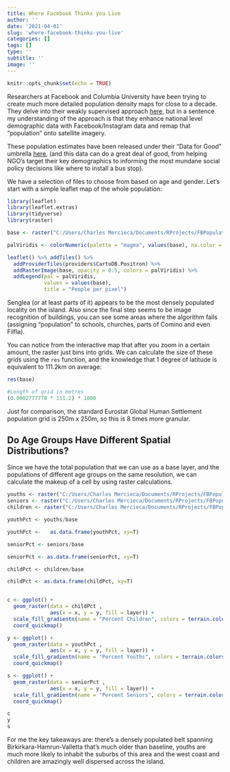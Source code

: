 ```yaml
---
title: Where Facebook Thinks you Live
author: ''
date: '2021-04-01'
slug: 'where-facebook-thinks-you-live'
categories: []
tags: []
type: ''
subtitle: ''
image: ''
---
```



```r
knitr::opts_chunk$set(echo = TRUE)
```

Researchers at Facebook and Columbia University have been trying to create much more detailed population density maps for close to a decade. They delve into their weakly supervised approach [here](https://ai.facebook.com/blog/mapping-the-world-to-help-aid-workers-with-weakly-semi-supervised-learning), but in a sentence my understanding of the approach is that they enhance national level demographic data with Facebook/Instagram data and remap that "population" onto satellite imagery.

These population estimates have been released under their "Data for Good" umbrella [here](https://data.humdata.org/search?organization=facebook&q=%22high%20resolution%20population%20density%22), (and this data can do a great deal of good, from helping NGO's target their key demographics to informing the most mundane social policy decisions like where to install a bus stop).

We have a selection of files to choose from based on age and gender. Let's start with a simple leaflet map of the whole population:

```r
library(leaflet)
library(leaflet.extras)
library(tidyverse)
library(raster)

base <- raster("C:/Users/Charles Mercieca/Documents/RProjects/FBPopulation/Input/population_mlt_2019-07-01.tif")

palViridis <- colorNumeric(palette = "magma", values(base), na.color = "transparent")

leaflet() %>% addTiles() %>%
  addProviderTiles(providers$CartoDB.Positron) %>% 
  addRasterImage(base, opacity = 0.5, colors = palViridis) %>% 
  addLegend(pal = palViridis, 
            values = values(base),
            title = "People per pixel")
```

Senglea (or at least parts of it) appears to be the most densely populated locality on the island. Also since the final step seems to be image recognition of buildings, you can see some areas where the algorithm fails (assigning "population" to schools, churches, parts of Comino and even Filfla).

You can notice from the interactive map that after you zoom in a certain amount, the raster just bins into grids. We can calculate the size of these grids using the `res` function, and the knowledge that 1 degree of latitude is equivalent to 111.2km on average:

```r

res(base)

#Length of grid in metres
(0.0002777778 * 111.2) * 1000
```

Just for comparison, the standard Eurostat Global Human Settlement population grid is 250m x 250m, so this is 8 times more granular.

## Do Age Groups Have Different Spatial Distributions?

Since we have the total population that we can use as a base layer, and the populations of different age groups on the same resolution, we can calculate the makeup of a cell by using raster calculations.

```r
youths <- raster("C:/Users/Charles Mercieca/Documents/RProjects/FBPopulation/Input/MLT_youth_15_24.tif")
seniors <- raster("C:/Users/Charles Mercieca/Documents/RProjects/FBPopulation/Input/MLT_elderly_60_plus.tif")
children <- raster("C:/Users/Charles Mercieca/Documents/RProjects/FBPopulation/Input/MLT_children_under_five.tif")

youthPct <- youths/base

youthPct <-   as.data.frame(youthPct, xy=T)

seniorPct <- seniors/base

seniorPct <- as.data.frame(seniorPct, xy=T)

childPct <- children/base

childPct <- as.data.frame(childPct, xy=T)


c <- ggplot() +
  geom_raster(data = childPct , 
              aes(x = x, y = y, fill = layer)) + 
  scale_fill_gradientn(name = "Percent Children", colors = terrain.colors(10))+
  coord_quickmap()

y <- ggplot() +
  geom_raster(data = youthPct , 
              aes(x = x, y = y, fill = layer)) + 
  scale_fill_gradientn(name = "Percent Youths", colors = terrain.colors(10))+
  coord_quickmap()

s <- ggplot() +
  geom_raster(data = seniorPct , 
              aes(x = x, y = y, fill = layer)) + 
  scale_fill_gradientn(name = "Percent Seniors", colors = terrain.colors(10))+
  coord_quickmap()

c
y
s
```

For me the key takeaways are: there's a densely populated belt spanning Birkirkara-Hamrun-Valletta that's much older than baseline, youths are much more likely to inhabit the suburbs of this area and the west coast and children are amazingly well dispersed across the island.
